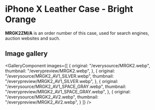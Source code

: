 
# iPhone X Leather Case - Bright Orange

<Callout type='info' emoji='👉🏻'>**MRGK2ZM/A** is an order number of this case, used for search engines, auction websites and such.</Callout>

## Image gallery

<GalleryComponent
    images={[
      {
        original: "/everysource/MRGK2.webp",
        thumbnail: "/everypreview/MRGK2.webp",
      },
      {
        original: "/everysource/MRGK2_AV1_SILVER.webp",
        thumbnail: "/everypreview/MRGK2_AV1_SILVER.webp",
      },
      {
        original: "/everysource/MRGK2_AV1_SPACE_GRAY.webp",
        thumbnail: "/everypreview/MRGK2_AV1_SPACE_GRAY.webp",
      },
      {
        original: "/everysource/MRGK2_AV2.webp",
        thumbnail: "/everypreview/MRGK2_AV2.webp",
      }
    ]}
  />

